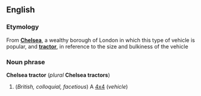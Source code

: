 ==English==
===Etymology===
From '''[[w:Chelsea|Chelsea]]''', a wealthy borough of London in which this type of vehicle is popular, and '''[[tractor]]''', in reference to the size and bulkiness of the vehicle

===Noun phrase===
'''Chelsea tractor''' (''plural'' '''Chelsea tractors''')

#(''British, colloquial, facetious'') A [[4x4]] (''vehicle'')